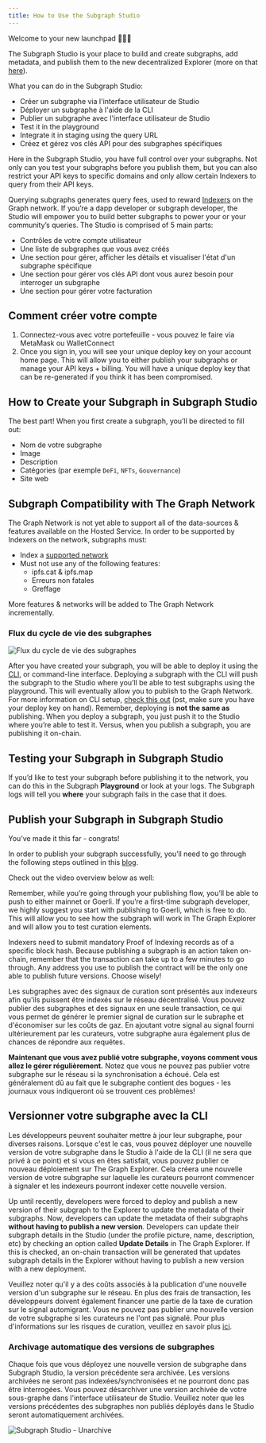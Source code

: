 ```yaml
---
title: How to Use the Subgraph Studio
---
```


Welcome to your new launchpad 👩🏽‍🚀

The Subgraph Studio is your place to build and create subgraphs, add metadata, and publish them to the new decentralized Explorer (more on that [here](/network/explorer)).

What you can do in the Subgraph Studio:

- Créer un subgraphe via l'interface utilisateur de Studio
- Déployer un subgraphe à l'aide de la CLI
- Publier un subgraphe avec l'interface utilisateur de Studio
- Test it in the playground
- Integrate it in staging using the query URL
- Créez et gérez vos clés API pour des subgraphes spécifiques

Here in the Subgraph Studio, you have full control over your subgraphs. Not only can you test your subgraphs before you publish them, but you can also restrict your API keys to specific domains and only allow certain Indexers to query from their API keys.

Querying subgraphs generates query fees, used to reward [Indexers](/network/indexing) on the Graph network. If you’re a dapp developer or subgraph developer, the Studio will empower you to build better subgraphs to power your or your community’s queries. The Studio is comprised of 5 main parts:

- Contrôles de votre compte utilisateur
- Une liste de subgraphes que vous avez créés
- Une section pour gérer, afficher les détails et visualiser l'état d'un subgraphe spécifique
- Une section pour gérer vos clés API dont vous aurez besoin pour interroger un subgraphe
- Une section pour gérer votre facturation

## Comment créer votre compte

1. Connectez-vous avec votre portefeuille - vous pouvez le faire via MetaMask ou WalletConnect
1. Once you sign in, you will see your unique deploy key on your account home page. This will allow you to either publish your subgraphs or manage your API keys + billing. You will have a unique deploy key that can be re-generated if you think it has been compromised.

## How to Create your Subgraph in Subgraph Studio

The best part! When you first create a subgraph, you’ll be directed to fill out:

- Nom de votre subgraphe
- Image
- Description
- Catégories (par exemple `DeFi`, `NFTs`, `Gouvernance`)
- Site web

## Subgraph Compatibility with The Graph Network

The Graph Network is not yet able to support all of the data-sources & features available on the Hosted Service. In order to be supported by Indexers on the network, subgraphs must:

- Index a [supported network](/developing/supported-networks)
- Must not use any of the following features:
  - ipfs.cat & ipfs.map
  - Erreurs non fatales
  - Greffage

More features & networks will be added to The Graph Network incrementally.

### Flux du cycle de vie des subgraphes

![Flux du cycle de vie des subgraphes](/img/subgraph-lifecycle.png)

After you have created your subgraph, you will be able to deploy it using the [CLI](https://github.com/graphprotocol/graph-cli), or command-line interface. Deploying a subgraph with the CLI will push the subgraph to the Studio where you’ll be able to test subgraphs using the playground. This will eventually allow you to publish to the Graph Network. For more information on CLI setup, [check this out](/developing/defining-a-subgraph#install-the-graph-cli) (pst, make sure you have your deploy key on hand). Remember, deploying is **not the same as** publishing. When you deploy a subgraph, you just push it to the Studio where you’re able to test it. Versus, when you publish a subgraph, you are publishing it on-chain.

## Testing your Subgraph in Subgraph Studio

If you’d like to test your subgraph before publishing it to the network, you can do this in the Subgraph **Playground** or look at your logs. The Subgraph logs will tell you **where** your subgraph fails in the case that it does.

## Publish your Subgraph in Subgraph Studio

You’ve made it this far - congrats!

In order to publish your subgraph successfully, you’ll need to go through the following steps outlined in this [blog](https://thegraph.com/blog/building-with-subgraph-studio).

Check out the video overview below as well:

<VideoEmbed youtube="HfDgC2oNnwo" />

Remember, while you’re going through your publishing flow, you’ll be able to push to either mainnet or Goerli. If you’re a first-time subgraph developer, we highly suggest you start with publishing to Goerli, which is free to do. This will allow you to see how the subgraph will work in The Graph Explorer and will allow you to test curation elements.

Indexers need to submit mandatory Proof of Indexing records as of a specific block hash. Because publishing a subgraph is an action taken on-chain, remember that the transaction can take up to a few minutes to go through. Any address you use to publish the contract will be the only one able to publish future versions. Choose wisely!

Les subgraphes avec des signaux de curation sont présentés aux indexeurs afin qu'ils puissent être indexés sur le réseau décentralisé. Vous pouvez publier des subgraphes et des signaux en une seule transaction, ce qui vous permet de générer le premier signal de curation sur le subraphe et d'économiser sur les coûts de gaz. En ajoutant votre signal au signal fourni ultérieurement par les curateurs, votre subgraphe aura également plus de chances de répondre aux requêtes.

**Maintenant que vous avez publié votre subgraphe, voyons comment vous allez le gérer régulièrement.** Notez que vous ne pouvez pas publier votre subgraphe sur le réseau si la synchronisation a échoué. Cela est généralement dû au fait que le subgraphe contient des bogues - les journaux vous indiqueront où se trouvent ces problèmes!

## Versionner votre subgraphe avec la CLI

Les développeurs peuvent souhaiter mettre à jour leur subgraphe, pour diverses raisons. Lorsque c'est le cas, vous pouvez déployer une nouvelle version de votre subgraphe dans le Studio à l'aide de la CLI (il ne sera que privé à ce point) et si vous en êtes satisfait, vous pouvez publier ce nouveau déploiement sur The Graph Explorer. Cela créera une nouvelle version de votre subgraphe sur laquelle les curateurs pourront commencer à signaler et les indexeurs pourront indexer cette nouvelle version.

Up until recently, developers were forced to deploy and publish a new version of their subgraph to the Explorer to update the metadata of their subgraphs. Now, developers can update the metadata of their subgraphs **without having to publish a new version**. Developers can update their subgraph details in the Studio (under the profile picture, name, description, etc) by checking an option called **Update Details** in The Graph Explorer. If this is checked, an on-chain transaction will be generated that updates subgraph details in the Explorer without having to publish a new version with a new deployment.

Veuillez noter qu'il y a des coûts associés à la publication d'une nouvelle version d'un subgraphe sur le réseau. En plus des frais de transaction, les développeurs doivent également financer une partie de la taxe de curation sur le signal automigrant. Vous ne pouvez pas publier une nouvelle version de votre subgraphe si les curateurs ne l'ont pas signalé. Pour plus d'informations sur les risques de curation, veuillez en savoir plus [ici](/network/curating).

### Archivage automatique des versions de subgraphes

Chaque fois que vous déployez une nouvelle version de subgraphe dans Subgraph Studio, la version précédente sera archivée. Les versions archivées ne seront pas indexées/synchronisées et ne pourront donc pas être interrogées. Vous pouvez désarchiver une version archivée de votre sous-graphe dans l'interface utilisateur de Studio. Veuillez noter que les versions précédentes des subgraphes non publiés déployés dans le Studio seront automatiquement archivées.

![Subgraph Studio - Unarchive](/img/Unarchive.png)
